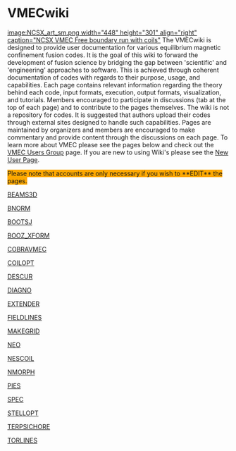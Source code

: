 =VMECwiki= 
[[image:NCSX_art_sm.png width="448" height="301" align="right" caption="NCSX VMEC Free boundary run with coils"]]
The VMECwiki is designed to provide user documentation for various equilibrium magnetic confinement fusion codes. It is the goal of this wiki to forward the development of fusion science by bridging the gap between 'scientific' and 'engineering' approaches to software. This is achieved through coherent documentation of codes with regards to their purpose, usage, and capabilities. Each page contains relevant information regarding the theory behind each code, input formats, execution, output formats, visualization, and tutorials. Members encouraged to participate in discussions (tab at the top of each page) and to contribute to the pages themselves. The wiki is not a repository for codes. It is suggested that authors upload their codes through external sites designed to handle such capabilities. Pages are maintained by organizers and members are encouraged to make commentary and provide content through the discussions on each page. To learn more about VMEC please see the pages below and check out the [[VMECUG|VMEC Users Group]] page. If you are new to using Wiki's please see the [[New Wiki User|New User Page]].

<span style="background-color: #ffa800;">Please note that accounts are only necessary if you wish to **EDIT** the pages.</span>

[[BEAMS3D]]

[[BNORM]]

[[BOOTSJ]]

[[BOOZ_XFORM]]

[[COBRAVMEC]]

[[COILOPT]]

[[DESCUR]]

[[DIAGNO]]

[[EXTENDER]]

[[FIELDLINES]]

[[MAKEGRID]]

[[NEO]]

[[NESCOIL]]

[[NMORPH]]

[[PIES]]

[[SPEC]]

[[STELLOPT]]

[[TERPSICHORE]]

[[TORLINES]]